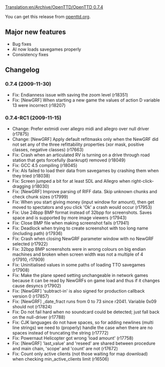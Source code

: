 [[Translation:en/Archive/OpenTTD/OpenTTD 0.7.4]]
{{en/Archive/OpenTTD/NaviPrevNext|prev=en/Archive/OpenTTD/OpenTTD 0.7.3|next=en/Archive/Lists/Roadmap 1.0|date=2009-11-30}}

You can get this release from [http://www.openttd.org/download-stable openttd.org].

==Major new features==

*Bug fixes
*AI now loads savegames properly
*Consistency fixes

==Changelog==

===0.7.4 (2009-11-30)===
* Fix: Endianness issue with saving the zoom level {{en/Flyspray|3333}} (r18351)
* Fix: [NewGRF] When starting a new game the values of action D variable 13 were incorrect {{en/Flyspray|3324}} (r18207)


===0.7.4-RC1 (2009-11-15)===
* Change: Prefer extmidi over allegro midi and allegro over null driver {{en/Flyspray|3272}} (r17875)
* Change: [NewGRF] Apply default refitmasks only when the NewGRF did not set any of the three refittability properties (xor mask, positive classes, negative classes) (r17663)
* Fix: Crash when an articulated RV is turning on a drive through road station that gets forcefully (bankrupt) removed {{en/Flyspray|3310}} (r18049)
* Fix: GCC 4.5 compiling (r18045)
* Fix: AIs failed to load their data from savegames by crashing them when they tried {{en/Flyspray|3290}} (r18038)
* Fix: Screen jumped a bit for at least SDL and Allegro when right-click-dragging (r18030)
* Fix: [NewGRF] Improve parsing of RIFF data. Skip unknown chunks and check chunk sizes (r17999)
* Fix: When you start giving money (input window for amount), then get moved to spectators and you click 'Ok' a crash would occur (r17953)
* Fix: Use 24bpp BMP format instead of 32bpp for screenshots. Saves space and is supported by more image viewers (r17943)
* Fix: Close BMP file when making screenshot fails (r17941)
* Fix: Deadlock when trying to create screenshot with too long name (including path) (r17936)
* Fix: Crash when closing NewGRF parameter window with no NewGRF selected {{en/Flyspray|3291}} (r17922)
* Fix: 32bpp BMP screenshots were in wrong colours on big endian machines and broken when screen width was not a multiple of 4 (r17910, r17909)
* Fix: Uninitialised values in some paths of loading TTO savegames {{en/Flyspray|3288}} (r17908)
* Fix: Make the plane speed setting unchangeable in network games because it can be read by NewGRFs on game load and thus if it changes cause desyncs (r17902)
* Fix: [NewGRF] 'subtract-in' is also signed for production callback version 0 (r17857)
* Fix: [NewGRF] _date_fract runs from 0 to 73 since r2041. Variable 0x09 should not (r17824)
* Fix: Do not fail hard when no soundcard could be detected; just fall back on the null-driver {{en/Flyspray|3268}} (r17788)
* Fix: CJK languages do not have spaces, so for adding newlines (multi line strings) we need to (properly) handle the case when there are no spaces instead of truncating the string {{en/Flyspray|3264}} (r17772)
* Fix: Powernaut Helicopter got wrong 'load amount' (r17758)
* Fix: [NewGRF] 'last_value' and 'reseed' are shared between procedure and main chain, 'scope' and 'count' are not (r17672)
* Fix: Count only active clients (not those waiting for map download) when checking min_active_clients limit (r16506)
